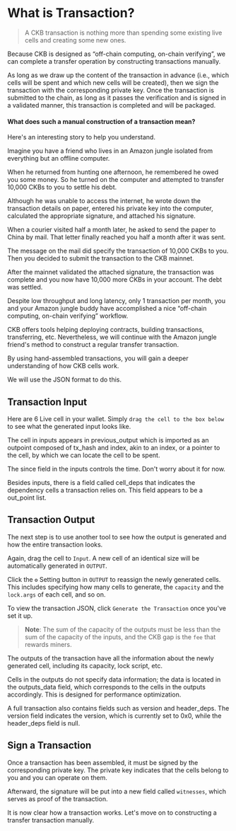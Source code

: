 
# What is Transaction?

> A CKB transaction is nothing more than spending some existing live cells and creating some new ones.

Because CKB is designed as “off-chain computing, on-chain verifying”, we can complete a transfer operation by constructing transactions manually.

As long as we draw up the content of the transaction in advance (i.e., which cells will be spent and which new cells will be created), then we sign the transaction with the corresponding private key. Once the transaction is submitted to the chain, as long as it passes the verification and is signed in a validated manner, this transaction is completed and will be packaged.

#### What does such a manual construction of a transaction mean?

Here's an interesting story to help you understand.

<Quote>
  Imagine you have a friend who lives in an Amazon jungle isolated from everything but an offline computer.

  When he returned from hunting one afternoon, he remembered he owed you some money. So he turned on the computer and
  attempted to transfer 10,000 CKBs to you to settle his debt.

  Although he was unable to access the internet, he wrote down the transaction details on paper, entered his private key
  into the computer, calculated the appropriate signature, and attached his signature.

  When a courier visited half a month later, he asked to send the paper to China by mail. That letter finally reached
  you half a month after it was sent.

  The message on the mail did specify the transaction of 10,000 CKBs to you. Then you decided to submit the transaction
  to the CKB mainnet.

  After the mainnet validated the attached signature, the transaction was complete and you now have 10,000 more CKBs in
  your account. The debt was settled.

  Despite low throughput and long latency, only 1 transaction per month, you and your Amazon jungle buddy have 
  accomplished a nice “off-chain computing, on-chain verifying” workflow.
</Quote>

CKB offers tools helping deploying contracts, building transactions, transferring, etc.
Nevertheless, we will continue with the Amazon jungle friend's method to construct a regular transfer transaction.

By using hand-assembled transactions, you will gain a deeper understanding of how CKB cells work.

We will use the JSON format to do this.

## Transaction Input

Here are 6 Live cell in your wallet. Simply `drag the cell to the box below` to see what the generated input looks like.

<WalletReady>
  <InputSection/>
</WalletReady>

The cell in inputs appears in previous_output which is imported as an outpoint composed of tx_hash and index, akin to an index, or a pointer to the cell, by which we can locate the cell to be spent.

The since field in the inputs controls the time. Don't worry about it for now.

Besides inputs, there is a field called cell_deps that indicates the dependency cells a transaction relies on. This field appears to be a out_point list.


## Transaction Output

The next step is to use another tool to see how the output is generated and how the entire transaction looks.

Again, drag the cell to `Input`. A new cell of an identical size will be automatically generated in `OUTPUT`.

Click the `⚙` Setting button in `OUTPUT` to reassign the newly generated cells. This includes specifying how many cells to generate, the `capacity` and the `lock.args` of each cell, and so on.

To view the transaction JSON, click `Generate the Transaction` once you've set it up.

> **Note**: The sum of the capacity of the outputs must be less than the sum of the capacity of the inputs, and the CKB gap is the `fee` that rewards miners.

<WalletReady>
  <OutputSection/>
</WalletReady>

The outputs of the transaction have all the information about the newly generated cell, including its capacity, lock script, etc.

Cells in the outputs do not specify data information; the data is located in the outputs_data field, which corresponds to the cells in the outputs accordingly. This is designed for performance optimization.

A full transaction also contains fields such as version and header_deps. The version field indicates the version, which is currently set to 0x0, while the header_deps field is null.


## Sign a Transaction

Once a transaction has been assembled, it must be signed by the corresponding private key. The private key indicates that the cells belong to you and you can operate on them.

Afterward, the signature will be put into a new field called `witnesses`, which serves as proof of the transaction.

It is now clear how a transaction works. Let's move on to constructing a transfer transaction manually.
